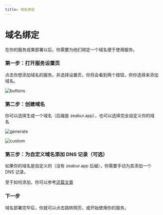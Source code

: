 ```yaml
---
title: 域名绑定
---
```


# 域名绑定

在你的服务成果部署以后，你需要为他们绑定一个域名便于使用服务。

### 第一步：打开服务设置页

点击你想添加域名的服务，并选择设置页，你将会看到两个按钮，供你选择来添加域名。

![buttons](/deploy/domain/buttons.png)

### 第二步：创建域名

你可以选择生成一个域名（后缀是 zeabur.app），也可以选择完全自定义你的域名

![generate](/deploy/domain/generate.png)

![custom](/deploy/domain/custom.png)

### 第三步：为自定义域名添加 DNS 记录（可选）

如果你的域名是自定义的（没有 zeabur.app 后缀），你需要手动为其添加一个 DNS 记录。

至于如何添加，你可以参考[这篇文章](https://www.itprotoday.com/compute-engines/how-do-i-add-record-dns)

### 下一步

域名部署完毕后，你就可以点击跳转网页，或开始使用你的服务。
